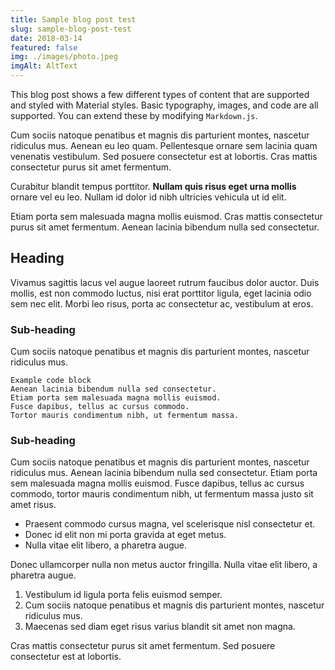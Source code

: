 ```yaml
---
title: Sample blog post test
slug: sample-blog-post-test
date: 2018-03-14
featured: false
img: ./images/photo.jpeg
imgAlt: AltText
---
```


This blog post shows a few different types of content that are supported and styled with
Material styles. Basic typography, images, and code are all supported.
You can extend these by modifying `Markdown.js`.

Cum sociis natoque penatibus et magnis dis parturient montes, nascetur ridiculus mus.
Aenean eu leo quam. Pellentesque ornare sem lacinia quam venenatis vestibulum.
Sed posuere consectetur est at lobortis. Cras mattis consectetur purus sit amet fermentum.

Curabitur blandit tempus porttitor. **Nullam quis risus eget urna mollis** ornare vel eu leo.
Nullam id dolor id nibh ultricies vehicula ut id elit.

Etiam porta sem malesuada magna mollis euismod. Cras mattis consectetur purus sit amet fermentum.
Aenean lacinia bibendum nulla sed consectetur.

## Heading

Vivamus sagittis lacus vel augue laoreet rutrum faucibus dolor auctor.
Duis mollis, est non commodo luctus, nisi erat porttitor ligula, eget lacinia odio sem nec elit.
Morbi leo risus, porta ac consectetur ac, vestibulum at eros.

### Sub-heading

Cum sociis natoque penatibus et magnis dis parturient montes, nascetur ridiculus mus.


    Example code block
    Aenean lacinia bibendum nulla sed consectetur.
    Etiam porta sem malesuada magna mollis euismod.
    Fusce dapibus, tellus ac cursus commodo.
    Tortor mauris condimentum nibh, ut fermentum massa.

### Sub-heading

Cum sociis natoque penatibus et magnis dis parturient montes, nascetur ridiculus mus.
Aenean lacinia bibendum nulla sed consectetur. Etiam porta sem malesuada magna mollis euismod.
Fusce dapibus, tellus ac cursus commodo, tortor mauris condimentum nibh, ut fermentum massa justo
sit amet risus.

 - Praesent commodo cursus magna, vel scelerisque nisl consectetur et.
 - Donec id elit non mi porta gravida at eget metus.
 - Nulla vitae elit libero, a pharetra augue.

Donec ullamcorper nulla non metus auctor fringilla. Nulla vitae elit libero, a pharetra augue.

 1. Vestibulum id ligula porta felis euismod semper.
 2. Cum sociis natoque penatibus et magnis dis parturient montes, nascetur ridiculus mus.
 3. Maecenas sed diam eget risus varius blandit sit amet non magna.

Cras mattis consectetur purus sit amet fermentum. Sed posuere consectetur est at lobortis.